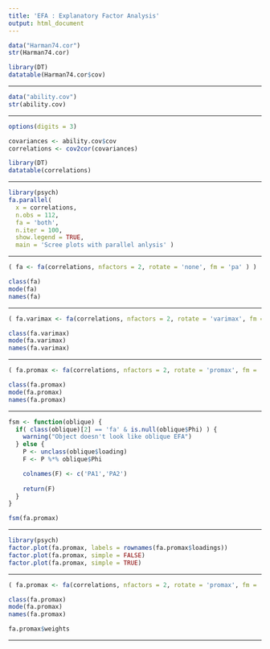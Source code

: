 ```yaml
---
title: 'EFA : Explanatory Factor Analysis'
output: html_document
---
```


```r

data("Harman74.cor")
str(Harman74.cor)

library(DT)
datatable(Harman74.cor$cov)
```

---

```r

data("ability.cov")
str(ability.cov)
```

---

```r

options(digits = 3)

covariances <- ability.cov$cov
correlations <- cov2cor(covariances)

library(DT)
datatable(correlations)
```

---

```r

library(psych)
fa.parallel(
  x = correlations,
  n.obs = 112,
  fa = 'both',
  n.iter = 100,
  show.legend = TRUE,
  main = 'Scree plots with parallel anlysis' )
```

---

```r

( fa <- fa(correlations, nfactors = 2, rotate = 'none', fm = 'pa' ) )

class(fa)
mode(fa)
names(fa)
```

---

```r

( fa.varimax <- fa(correlations, nfactors = 2, rotate = 'varimax', fm = 'pa' ) )

class(fa.varimax)
mode(fa.varimax)
names(fa.varimax)
```

---

```r

( fa.promax <- fa(correlations, nfactors = 2, rotate = 'promax', fm = 'pa' ) )

class(fa.promax)
mode(fa.promax)
names(fa.promax)
```

---

```r

fsm <- function(oblique) {
  if( class(oblique)[2] == 'fa' & is.null(oblique$Phi) ) {
    warning("Object doesn't look like oblique EFA")
  } else {
    P <- unclass(oblique$loading)
    F <- P %*% oblique$Phi

    colnames(F) <- c('PA1','PA2')
    
    return(F)
  }
}

fsm(fa.promax)
```

---

```r

library(psych)
factor.plot(fa.promax, labels = rownames(fa.promax$loadings))
factor.plot(fa.promax, simple = FALSE)
factor.plot(fa.promax, simple = TRUE)
```

---

```r

( fa.promax <- fa(correlations, nfactors = 2, rotate = 'promax', fm = 'pa', scores = TRUE ) )

class(fa.promax)
mode(fa.promax)
names(fa.promax)

fa.promax$weights
```

---
